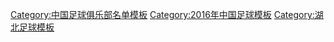 {{Football squad with groups
|name=2016年中甲分类名单武汉
|bgcolor=#FF7300
|bordercolor=#FFFFFF
|textcolor=#FFFFFF
|title=[[武汉卓尔职业足球俱乐部|<span style="color:#FFFFFF">武汉卓尔</span>]] — [[2016年中国足球甲级联赛|<span style="color:#FFFFFF">2016年</span>]][[中国足球甲级联赛|<span style="color:#FFFFFF">中甲联赛第 6 名</span>]]
|group1=全年参赛球员
|list1=<div>
{{Football squad2 player|no=1|name=[[贾鑫尧]]}}
{{Football squad2 player|no=2|name=[[黄博文 (1996年)|黄博文]]}}
{{Football squad2 player|no=3|name=[[韩轩 (1995年)|韩轩]]}}
{{Football squad2 player|no=4|name=[[艾志波]]}}
{{Football squad2 player|no=5|name=[[邱添一]]}}
{{Football squad2 player|no=6|name={{flagicon|ISL}} [[瑟尔维·奥特森|-{zh-hans:奥特森;zh-hk:奧迪臣}-]]}}
{{Football squad2 player|no=7|name=[[罗毅 (足球运动员)|罗毅]]}}
{{Football squad2 player|no=8|name=[[姚翰林]]}}[[File:Captain sports.svg|15px]]
{{Football squad2 player|no=11|name=[[刘云 (足球运动员)|刘云]]}}
{{Football squad2 player|no=13|name=[[康振捷]]}}
{{Football squad2 player|no=14|name=[[周燎]]}}
{{Football squad2 player|no=15|name=[[明天 (足球运动员)|明天]]}}
{{Football squad2 player|no=16|name=[[杨超声]]}}
{{Football squad2 player|no=17|name=[[黄凤涛]]}}
{{Football squad2 player|no=18|name=[[宋志伟]]}}
{{Football squad2 player|no=19|name=[[王睿 (1993年4月)|王睿]]}}
{{Football squad2 player|no=20|name=[[聂傲双]]}}
{{Football squad2 player|no=21|name=[[吴欢 (足球运动员)|吴欢]]}}
{{Football squad2 player|no=22|name={{en-link|王毅 (足球运动员)|Wang Yi (footballer)|王毅}}}}
{{Football squad2 player|no=23|name=[[孙寿博]]}}
{{Football squad2 player|no=24|name=[[王鹏 (1990年)|王鹏]]}}
{{Football squad2 player|no=26|name=[[柯钊]]}}
{{Football squad2 player|no=27|name=[[王旭东 (足球运动员)|王旭东]]}}
{{Football squad2 player|no=28|name=[[李阳 (足球运动员)|李阳]]}}
{{Football squad2 player|no=29|name=[[魏照坤]]}}
{{Football squad2 player|no=31|name={{flagicon|CRC}}  {{link-en|迈克尔·巴兰特斯|Michael Barrantes|-{zh-hans:巴兰特斯;zh-hk:巴蘭迪斯}-}}}}
</div>
|group2=夏季转入球员
|list2=<div>
{{Football squad2 player|no=30|name={{flagicon|LBR}}  {{link-en|萨姆·约翰逊|Sam Johnson (footballer, born 1993)|-{zh-hans:约翰逊;zh-hk:莊臣}-}}}}
{{Football squad2 player|no=34|name=[[王军辉]]}}
{{Football squad2 player|no=46|name=[[刘浩 (1995年)|刘浩]]}}
</div>
|group3=夏季转出球员
|list3=<div>
{{Football squad2 player|no=9|name={{flagicon|BRA}} [[奧古斯托·帕切科·弗拉加|-{zh-hans:古托;zh-hk:古圖}-]]}}
{{Football squad2 player|no=10|name=[[程进]]}}
</div>
|group4=主教练
|list4=[[郑雄 (足球教练)|郑雄]]<small>（至第 15 轮）</small>；[[刘俊威]]<small>（代理，至第 16 轮）</small>；{{flagicon|ITA}} [[奇罗·费拉拉|-{zh-cn:费拉拉;zh-hk:費拉拿;zh-tw:費拉拉;}-]]
}}
<noinclude>
{{DEFAULTSORT:Wuhan Zall F.C. Squad 2016}}
[[Category:中国足球俱乐部名单模板]]
[[Category:2016年中国足球模板]]
[[Category:湖北足球模板]]
</noinclude>